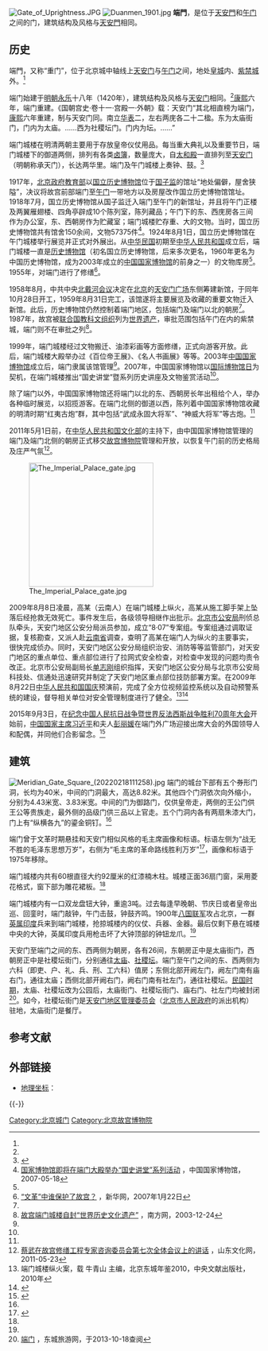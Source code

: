 [[File:Gate_of_Uprightness.JPG|thumb]]
[[File:Duanmen_1901.jpg|thumb]]
{{北京中轴线}}
'''端門'''，是位于[[天安門|天安門]]和[[午门|午门]]之间的门，建筑结构及风格与[[天安門|天安門]]相同。

==历史==
端門，又称“重门”，位于北京城中轴线上[[天安门|天安门]]与[[午门|午门]]之间，地处[[北京皇城|皇城]]内、[[紫禁城|紫禁城]]外。<ref name=lvy/>

端门始建于[[明朝|明朝]][[永乐|永乐]]十八年（1420年），建筑结构及风格与[[天安门|天安门]]相同。<ref name=duanmen/>[[康熙|康熙]]六年，端门重建。《国朝宫史·卷十一·宫殿一·外朝》载：天安门“其北相直榜为端门，[[康熙|康熙]]六年重建，制与天安门同。南立[[华表|华表]]二，左右两庑各二十二楹。东为太庙街门，门内为太庙。……西为社稷坛门。门内为坛。……”

端门城楼在明清两朝主要用于存放皇帝仪仗用品。每当重大典礼以及重要节日，端门城楼下的御道两侧，排列有各类[[卤簿|卤簿]]，数量庞大，自[[太和殿|太和殿]]一直排列至[[天安门|天安门]]（明朝称承天门），长达两华里。端门及午门城楼上奏钟、鼓。<ref name=duanmen>{{Cite web |url=http://www.bjdch.gov.cn/n5687274/n5689225/n5764860/n8218602/n8218617/n8237417/8588484.html |title=端门，数字东城，于2013-10-17查阅 |access-date=2013-10-18 |archive-date=2013-10-19 |archive-url=https://web.archive.org/web/20131019155310/http://www.bjdch.gov.cn/n5687274/n5689225/n5764860/n8218602/n8218617/n8237417/8588484.html |dead-url=no }}</ref>

1917年，[[北洋政府|北京政府]][[中华民国教育部|教育部]]以[[中国国家博物馆|国立历史博物馆]]位于[[国子监|国子监]]的馆址“地处偏僻，屋舍狭隘”，决议将故宫前部端门至[[午门|午门]]一带地方以及房屋改作国立历史博物馆馆址。1918年7月，国立历史博物馆从国子监迁入端门至午门的新馆址，并且将午门正楼及两翼雁翅楼、四角亭辟成10个陈列室，陈列藏品；午门下的东、西庑房各三间作为办公室，东、西朝房作为贮藏室；端门城楼贮存重、大的文物。当时，国立历史博物馆共有馆舍150余间，文物57375件<ref name=zggjbwg>[http://www.chnmuseum.cn/%28S%28e4zncg55r1skxnjh4vbmywjl%29%29/Default.aspx?TabId=138&InfoID=9452&frtid=274&AspxAutoDetectCookieSupport=1 国家博物馆即将在端门大殿举办“国史讲堂”系列活动] {{Wayback|url=http://www.chnmuseum.cn/%28S%28e4zncg55r1skxnjh4vbmywjl%29%29/Default.aspx?TabId=138&InfoID=9452&frtid=274&AspxAutoDetectCookieSupport=1 |date=20131022143206 }}，中国国家博物馆，2007-05-18</ref>。1924年8月1日，国立历史博物馆在午门城楼举行展览并正式对外展出。从[[中华民国|中华民国]]初期至[[中华人民共和国|中华人民共和国]]成立后，端门城楼一直是[[中国国家博物馆|历史博物馆]]（初名国立历史博物馆，后来多次更名，1960年更名为中国历史博物馆，成为2003年成立的[[中国国家博物馆|中国国家博物馆]]的前身之一）的文物库房<ref name=duanmen/>。1955年，对端门进行了修缮<ref>[http://news.xinhuanet.com/book/2007-01/22/content_5637456.htm “文革”中谁保护了故宫？] {{Wayback|url=http://news.xinhuanet.com/book/2007-01/22/content_5637456.htm |date=20161016112742 }}，新华网，2007年1月22日</ref>。

1958年8月，中共中央[[北戴河会议|北戴河会议]]决定在[[北京|北京]]的[[天安门广场|天安门广场]]东侧筹建新馆，于同年10月28日开工，1959年8月31日完工，该馆遂将主要展览及收藏的重要文物迁入新馆。此后，历史博物馆仍然控制着端门地区，包括端门及端门以北的朝房<ref name=zggjbwg/>。1987年，故宫被[[联合国教科文组织|联合国教科文组织]]列为[[世界遗产|世界遗产]]，审批范围包括午门在内的紫禁城，端门则不在审批之列<ref>[http://www.southcn.com/news/china/focuspic/200312240582.htm 故宫端门城楼自封“世界历史文化遗产”] {{Wayback|url=http://www.southcn.com/news/china/focuspic/200312240582.htm |date=20180218150839 }}，南方网，2003-12-24</ref>。

1999年，端门城楼经过文物搬迁、油漆彩画等方面修缮，正式向游客开放。此后，端门城楼大殿举办过《百位帝王展》、《名人书画展》等等。2003年[[中国国家博物馆|中国国家博物馆]]成立后，端门隶属该馆管理<ref name=duanmen/>。2007年，中国国家博物馆以[[国际博物馆日|国际博物馆日]]为契机，在端门城楼推出“国史讲堂”暨系列历史讲座及文物鉴赏活动<ref name=zggjbwg/>。

除了端门以外，中国国家博物馆还将端门以北的东、西朝房长年出租给个人，举办各种临时展览，以招揽游客。在端门北侧的御道以西，陈列着中国国家博物馆收藏的明清时期“红夷古炮”群，其中包括“武成永固大将军”、“神威大将军”等古炮。<ref name=zggjbwg/>

2011年5月1日前，在[[中华人民共和国文化部|中华人民共和国文化部]]的主持下，由中国国家博物馆管理的端门及端门北侧的朝房正式移交[[故宫博物院|故宫博物院]]管理和开放，以恢复午门前的历史格局及庄严气氛<ref>[http://www.sdwht.gov.cn/html/2011/whbld_0523/2273.html 蔡武在故宫修缮工程专家咨询委员会第七次全体会议上的讲话] {{Wayback|url=http://www.sdwht.gov.cn/html/2011/whbld_0523/2273.html |date=20131019125405 }}，山东文化网，2011-05-23</ref>。

[[File:The_Imperial_Palace_gate.jpg|250px]]

2009年8月8日凌晨，高某（云南人）在端门城楼上纵火，高某从施工脚手架上坠落后经抢救无效死亡。事件发生后，各级领导相继作出批示。[[北京市公安局|北京市公安局]]刑侦总队牵头，天安门地区公安分局派员参加，成立“8·07”专案组。专案组通过调取证据，复核勘查，又派人赴[[云南省|云南省]]调查，查明了高某在端门人为纵火的主要事实， 很快完成侦办。同时，天安门地区公安分局组织治安、消防等等监管部门，对天安门地区的重点单位、重点部位进行了拉网式安全检查，对检查中发现的问题均责令改正。北京市公安局副局长[[单志刚|单志刚]]组织指挥，天安门地区公安分局与北京市公安局科技处、信通处迅速研究并制定了天安门地区重点部位技防部署方案。在2009年8月22日[[中华人民共和国国庆|中华人民共和国国庆]]预演前，完成了全方位视频监控系统以及自动预警系统的建设，督导相关单位对安全管理制度进行了健全。<ref>端门城楼纵火案，载 	牛青山 主编，北京东城年鉴2010，中央文献出版社，2010年</ref><ref>{{Cite web |url=http://dangjian.ccnt.com.cn/ztbd.php?col=666&file=24274 |title=参加文化部党员轮训第二期（基层支部书记）培训班心得体会，文化部党建在线，2010-04-12  |access-date=2013-10-18 |archive-date=2013-10-19 |archive-url=https://web.archive.org/web/20131019083024/http://dangjian.ccnt.com.cn/ztbd.php?col=666&file=24274 |dead-url=no }}</ref>

2015年9月3日，在[[纪念中国人民抗日战争暨世界反法西斯战争胜利70周年大会|纪念中国人民抗日战争暨世界反法西斯战争胜利70周年大会]]开始前，[[中国国家主席|中国国家主席]][[习近平|习近平]]和夫人[[彭丽媛|彭丽媛]]在端门外广场迎接出席大会的外国领导人和配偶，并同他们合影留念。<ref>{{cite news |title=纪念中国人民抗日战争暨世界反法西斯战争胜利70周年大会在京隆重举行 |url=http://www.xinhuanet.com/mil/2015-09/04/c_128195885.htm |agency=新华社 |date=2015-09-04 |accessdate=2020-02-27 |archive-date=2020-02-27 |archive-url=https://web.archive.org/web/20200227233313/http://www.xinhuanet.com/mil/2015-09/04/c_128195885.htm |dead-url=no }}</ref>

==建筑==
[[File:Meridian_Gate_Square_(20220218111258).jpg|thumb]]
端门的城台下部有五个券形门洞，长均为40米，中间的门洞最大，高达8.82米。其他四个门洞依次向外缩小，分别为4.43米宽、3.83米宽。中间的门为御路门，仅供皇帝走，两侧的王公门供王公等贵族走，最外侧的品级门供三品以上官走。五个门洞内各有两扇朱漆大门，门上有“纵横各九”的鎏金铜钉。<ref name=lvy/>

端门曾于文革时期悬挂和天安门相似风格的毛主席画像和标语。标语左侧为“战无不胜的毛泽东思想万岁”，右侧为“毛主席的革命路线胜利万岁”<ref>{{Cite web |title=文革时端门曾贴标语"战无不胜的毛泽东思想万岁"-中新网 |url=https://www.chinanews.com.cn/cul/2014/10-08/6655495.shtml |website=www.chinanews.com.cn |access-date=2022-06-17}}</ref>，画像和标语于1975年移除。

端门城楼内共有60根直径大约92厘米的红漆楠木柱。城楼正面36扇门窗，采用菱花格式，窗下部为雕花裙板。<ref name=lvy/>

端门城楼内有一口双龙盘钮大钟，重逾3吨。过去每逢早晚朝、节庆日或者皇帝出巡、回銮时，端门敲钟，午门击鼓，钟鼓齐鸣。1900年[[八国联军|八国联军]]攻占北京，一群[[英属印度|英属印度]]兵来到端门城楼，抢掠城楼内的仪仗、兵器、金器。最后仅剩下悬在城楼中央的大钟，英属印度兵用枪击坏了大钟顶部的钟钮龙爪。<ref name=lvy/>

天安门至端门之间的东、西两侧为朝房，各有26间，东朝房正中是太庙街门，西朝房正中是社稷坛街门，分别通往[[北京太庙|太庙]]、[[社稷坛|社稷坛]]。端门至午门之间的东、西两侧为六科（即吏、户、礼、兵、刑、工六科）值房；东侧北部开阙左门，阙左门南有庙右门，通往太庙；西侧北部开阙右门，阙右门南有社左门，通往社稷坛。[[中華民國大陸時期|民国时期]]，太庙、社稷坛改为公园后，太庙街门、社稷坛街门、庙右门、社左门均被封闭<ref name=lvy>[http://www.bjdch.gov.cn/n4467288/n4467770/n4468137/n4468160/4489494.html 端门] {{Wayback|url=http://www.bjdch.gov.cn/n4467288/n4467770/n4468137/n4468160/4489494.html |date=20131019155524 }}，东城旅游网，于2013-10-18查阅</ref>。如今，社稷坛街门是[[天安门地区管理委员会|天安门地区管理委员会]]（[[北京市人民政府|北京市人民政府]]的派出机构）驻地，太庙街门是餐厅。

== 参考文献 ==
{{Reflist|30em}}

== 外部链接 ==
{{Commons category|Duanmen}}
* [[地理坐标|地理坐标]]：{{Coord|39.910396|116.397364|type:landmark_region:CN-11_source:GoogleMaps|display=inline,title}}

{{-}}
{{Geographic Location
|西北 = 阙右门<br />社左门
|北 = [[午门|午门]]
|東北 = 阙左门<br />太庙神厨门（庙右门）
|西 = [[社稷坛|社稷坛]]（[[北京中山公园|中山公园]]）
|中央 = <BIG>'''端门'''</BIG>
|東 = [[北京太庙|太庙]]（[[北京市劳动人民文化宫|北京市劳动人民文化宫]]）
|西南 = 社稷坛街门
|南 = [[天安门|天安门]]
|東南 = 太庙街门
}}

{{北京城门|nocat}}

[[Category:北京城门|Category:北京城门]]
[[Category:北京故宫博物院|Category:北京故宫博物院]]